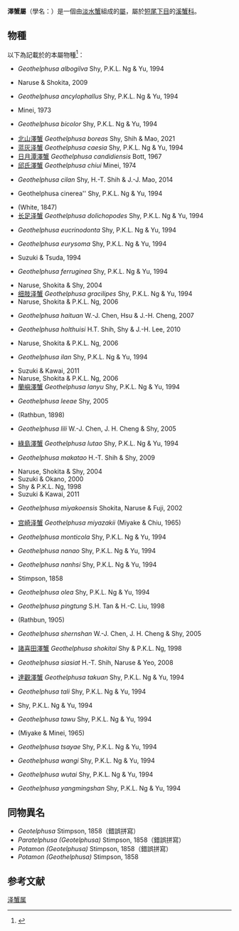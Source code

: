 {{Automatic taxobox
| image = Kenting National Park WAN,CHIA-LIANG萬家良 92868.jpg
| image_width = 240px
| image_caption = 黃灰澤蟹 ''Geothelphusa albogilva''
| taxon = Geothelphusa
| authority = Stimpson, 1858
| subdivision_ranks = [[種_(生物)|種]]
| type species = ''Geothelphusa obtusipes''
| type species authority = Stimpson, 1858
| subdivision = 見內文
}}

'''澤蟹屬'''（學名：{{lang|la |''Geothelphusa''}}）是一個由[[淡水蟹|淡水蟹]]組成的[[屬_(生物)|屬]]，屬於[[短尾下目|短尾下目]]的[[溪蟹科|溪蟹科]]。

== 物種 ==
以下為記載於的本屬物種<ref>{{Cite web|title=WoRMS - World Register of Marine Species - Geothelphusa Stimpson, 1858|url=https://www.marinespecies.org/aphia.php?p=taxdetails&id=391198#sources|access-date=2022-01-26|work=www.marinespecies.org|archive-date=2022-01-26|archive-url=https://web.archive.org/web/20220126051448/https://www.marinespecies.org/aphia.php?p=taxdetails&id=391198#sources|dead-url=no}}</ref>：
* {{tsl|ceb|Geothelphusa albogilva|黃灰澤蟹}} ''Geothelphusa albogilva'' Shy, P.K.L. Ng & Yu, 1994
* ''{{tsl|ceb|Geothelphusa amagui||Geothelphusa amagui}}'' Naruse & Shokita, 2009
* {{tsl|ceb|Geothelphusa ancylophallus|厚圓澤蟹}} ''Geothelphusa ancylophallus'' Shy, P.K.L. Ng & Yu, 1994
* ''{{tsl|ceb|Geothelphusa aramotoi||Geothelphusa aramotoi}}'' Minei, 1973
* {{tsl|ceb|Geothelphusa bicolor|雙色澤蟹}} ''Geothelphusa bicolor'' Shy, P.K.L. Ng & Yu, 1994
* [[北山澤蟹|北山澤蟹]] ''Geothelphusa boreas'' Shy, Shih & Mao, 2021
* [[蓝灰泽蟹|蓝灰泽蟹]] ''Geothelphusa caesia'' Shy, P.K.L. Ng & Yu, 1994
* [[日月潭澤蟹|日月潭澤蟹]] ''Geothelphusa candidiensis'' Bott, 1967
* [[邱氏澤蟹|邱氏澤蟹]] ''Geothelphusa chiui'' Minei, 1974
* {{tsl|ceb|Geothelphusa cilan|棲蘭澤蟹}} ''Geothelphusa cilan'' Shy, H.-T. Shih & J.-J. Mao, 2014
* {{tsl|ceb|Geothelphusa cinerea|灰甲澤蟹}} Geothelphusa cinerea'' Shy, P.K.L. Ng & Yu, 1994
* ''{{tsl|ceb|Geothelphusa dehaani||Geothelphusa dehaani}}'' (White, 1847)
* [[长足泽蟹|长足泽蟹]] ''Geothelphusa dolichopodes'' Shy, P.K.L. Ng & Yu, 1994
* {{tsl|ceb|Geothelphusa eucrinodonta|顯齒澤蟹}} ''Geothelphusa eucrinodonta'' Shy, P.K.L. Ng & Yu, 1994
* {{tsl|ceb|Geothelphusa eurysoma|寬甲澤蟹}} ''Geothelphusa eurysoma'' Shy, P.K.L. Ng & Yu, 1994
* ''{{tsl|ceb|Geothelphusa exigua||Geothelphusa exigua}}'' Suzuki & Tsuda, 1994
* {{tsl|ceb|Geothelphusa ferruginea|銹色澤蟹}} ''Geothelphusa ferruginea'' Shy, P.K.L. Ng & Yu, 1994
* ''{{tsl|ceb|Geothelphusa fulva||Geothelphusa fulva}}'' Naruse, Shokita & Shy, 2004
* [[细肢泽蟹|细肢泽蟹]] ''Geothelphusa gracilipes'' Shy, P.K.L. Ng & Yu, 1994
* ''{{tsl|ceb|Geothelphusa grandiovata||Geothelphusa grandiovata}}'' Naruse, Shokita & P.K.L. Ng, 2006
* {{tsl|ceb|Geothelphusa haituan|海端澤蟹}} ''Geothelphusa haituan'' W.-J. Chen, Hsu & J.-H. Cheng, 2007
* {{tsl|ceb|Geothelphusa holthuisi|侯氏澤蟹}} ''Geothelphusa holthuisi'' H.T. Shih, Shy & J.-H. Lee, 2010
* ''{{tsl|ceb|Geothelphusa iheya||Geothelphusa iheya}}'' Naruse, Shokita & P.K.L. Ng, 2006
* {{tsl|ceb|Geothelphusa ilan|宜蘭澤蟹}} ''Geothelphusa ilan'' Shy, P.K.L. Ng & Yu, 1994
* ''{{tsl|ceb|Geothelphusa koshikiensis||Geothelphusa koshikiensis}}'' Suzuki & Kawai, 2011
* ''{{tsl|ceb|Geothelphusa kumejima||Geothelphusa kumejima}}'' Naruse, Shokita & P.K.L. Ng, 2006
* [[蘭嶼澤蟹|蘭嶼澤蟹]] ''Geothelphusa lanyu'' Shy, P.K.L. Ng & Yu, 1994
* {{tsl|ceb|Geothelphusa leeae|李氏澤蟹}} ''Geothelphusa leeae'' Shy, 2005
* ''{{tsl|ceb|Geothelphusa levicervix||Geothelphusa levicervix}}'' (Rathbun, 1898)
* {{tsl|ceb|Geothelphusa lili|力里澤蟹}} ''Geothelphusa lili'' W.-J. Chen, J. H. Cheng & Shy, 2005
* [[綠島澤蟹|綠島澤蟹]] ''Geothelphusa lutao'' Shy, P.K.L. Ng & Yu, 1994
* {{tsl|ceb|Geothelphusa makatao|馬卡道澤蟹}} ''Geothelphusa makatao'' H.-T. Shih & Shy, 2009
* ''{{tsl|ceb|Geothelphusa marginata||Geothelphusa marginata}}'' Naruse, Shokita & Shy, 2004
* ''{{tsl|ceb|Geothelphusa marmorata||Geothelphusa marmorata}}'' Suzuki & Okano, 2000
* ''{{tsl|ceb|Geothelphusa minei||Geothelphusa minei}}'' Shy & P.K.L. Ng, 1998
* ''{{tsl|ceb|Geothelphusa mishima||Geothelphusa mishima}}'' Suzuki & Kawai, 2011
* {{tsl|ceb|Geothelphusa miyakoensis|宮崎氏澤蟹}} ''Geothelphusa miyakoensis'' Shokita, Naruse & Fuji, 2002
* [[宫崎泽蟹|宫崎泽蟹]] ''Geothelphusa miyazakii'' (Miyake & Chiu, 1965)
* {{tsl|ceb|Geothelphusa monticola|高山澤蟹}} ''Geothelphusa monticola'' Shy, P.K.L. Ng & Yu, 1994
* {{tsl|ceb|Geothelphusa nanao|南澳澤蟹}} ''Geothelphusa nanao'' Shy, P.K.L. Ng & Yu, 1994
* {{tsl|ceb|Geothelphusa nanhsi|楠西澤蟹}} ''Geothelphusa nanhsi'' Shy, P.K.L. Ng & Yu, 1994
* ''{{tsl|ceb|Geothelphusa obtusipes||Geothelphusa obtusipes}}'' Stimpson, 1858
* {{tsl|ceb|Geothelphusa olea|黃綠澤蟹}} ''Geothelphusa olea'' Shy, P.K.L. Ng & Yu, 1994
* {{tsl|ceb|Geothelphusa pingtung|屏東澤蟹}} ''Geothelphusa pingtung'' S.H. Tan & H.-C. Liu, 1998
* ''{{tsl|ceb|Geothelphusa sakamotoana||Geothelphusa sakamotoana}}'' (Rathbun, 1905)
* {{tsl|ceb|Geothelphusa shernshan|神山澤蟹}} ''Geothelphusa shernshan'' W.-J. Chen, J. H. Cheng & Shy, 2005
* [[諸喜田澤蟹|諸喜田澤蟹]] ''Geothelphusa shokitai'' Shy & P.K.L. Ng, 1998
* {{tsl|ceb|Geothelphusa siasiat|賽夏澤蟹}} ''Geothelphusa siasiat'' H.-T. Shih, Naruse & Yeo, 2008
* [[達觀澤蟹|達觀澤蟹]] ''Geothelphusa takuan'' Shy, P.K.L. Ng & Yu, 1994
* {{tsl|ceb|Geothelphusa tali|大里澤蟹|}} ''Geothelphusa tali'' Shy, P.K.L. Ng & Yu, 1994
* ''{{tsl|ceb|Geothelphusa taroko||Geothelphusa taroko}}'' Shy, P.K.L. Ng & Yu, 1994
* {{tsl|ceb|Geothelphusa tawu|大武澤蟹}} ''Geothelphusa tawu'' Shy, P.K.L. Ng & Yu, 1994
* ''{{tsl|ceb|Geothelphusa tenuimanus||Geothelphusa tenuimanus}}'' (Miyake & Minei, 1965)
* {{tsl|ceb|Geothelphusa tsayae|蔡氏澤蟹}} ''Geothelphusa tsayae'' Shy, P.K.L. Ng & Yu, 1994
* {{tsl|ceb|Geothelphusa wangi|王氏澤蟹}} ''Geothelphusa wangi'' Shy, P.K.L. Ng & Yu, 1994
* {{tsl|ceb|Geothelphusa wutai|霧台澤蟹}} ''Geothelphusa wutai'' Shy, P.K.L. Ng & Yu, 1994
* {{tsl|ceb|Geothelphusa yangmingshan|陽明山澤蟹}} ''Geothelphusa yangmingshan'' Shy, P.K.L. Ng & Yu, 1994

== 同物異名 ==

* ''Geotelphusa'' Stimpson, 1858（錯誤拼寫）
* ''Paratelphusa (Geotelphusa)'' Stimpson, 1858（錯誤拼寫）
* ''Potamon (Geotelphusa)'' Stimpson, 1858（錯誤拼寫）
* ''Potamon (Geothelphusa)'' Stimpson, 1858

== 参考文献 ==
{{reflist}}
{{Taxonbar|from=Q18585879}}

[[Category:泽蟹属|]]